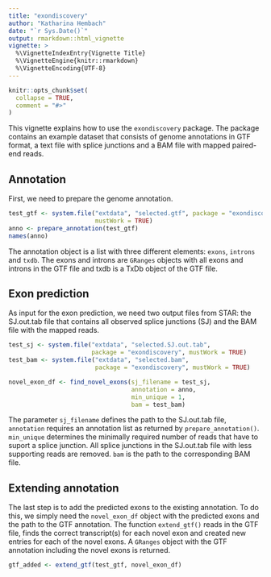 ```yaml
---
title: "exondiscovery"
author: "Katharina Hembach"
date: "`r Sys.Date()`"
output: rmarkdown::html_vignette
vignette: >
  %\VignetteIndexEntry{Vignette Title}
  %\VignetteEngine{knitr::rmarkdown}
  %\VignetteEncoding{UTF-8}
---
```


```r
knitr::opts_chunk$set(
  collapse = TRUE,
  comment = "#>"
)
```

This vignette explains how to use the `exondiscovery` package. The package contains an example dataset that consists of genome annotations in GTF format, a text file with splice junctions and a BAM file with mapped paired-end reads.

## Annotation

First, we need to prepare the genome annotation.
```r
test_gtf <- system.file("extdata", "selected.gtf", package = "exondiscovery", 
                        mustWork = TRUE)
anno <- prepare_annotation(test_gtf)
names(anno)
```

The annotation object is a list with three different elements: `exons`, `introns` and `txdb`. The exons and introns are `GRanges` objects with all exons and introns in the GTF file and txdb is a TxDb object of the GTF file.

## Exon prediction

As input for the exon prediction, we need two output files from STAR: the SJ.out.tab file that contains all observed splice junctions (SJ) and the BAM file with the mapped reads.

```r
test_sj <- system.file("extdata", "selected.SJ.out.tab", 
                       package = "exondiscovery", mustWork = TRUE)
test_bam <- system.file("extdata", "selected.bam", 
                        package = "exondiscovery", mustWork = TRUE)

novel_exon_df <- find_novel_exons(sj_filename = test_sj, 
                                  annotation = anno, 
                                  min_unique = 1, 
                                  bam = test_bam)
```

The parameter `sj_filename` defines the path to the SJ.out.tab file, `annotation` requires an annotation list as returned by `prepare_annotation()`. `min_unique` determines the minimally required number of reads that have to suport a splice junction. All splice junctions in the SJ.out.tab file with less supporting reads are removed. `bam` is the path to the corresponding BAM file.

## Extending annotation

The last step is to add the predicted exons to the existing annotation. To do this, we simply need the `novel_exon_df` object with the predicted exons and the path to the GTF annotation. The function `extend_gtf()` reads in the GTF file, finds the correct transcript(s) for each novel exon and created new entries for each of the novel exons. A `GRanges` object with the GTF annotation including the novel exons is returned. 

```r
gtf_added <- extend_gtf(test_gtf, novel_exon_df)
```
